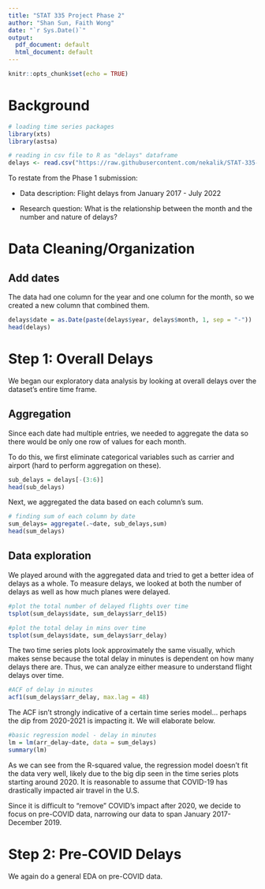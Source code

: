 ```yaml
---
title: "STAT 335 Project Phase 2"
author: "Shan Sun, Faith Wong"
date: "`r Sys.Date()`"
output:
  pdf_document: default
  html_document: default
---
```


```r
knitr::opts_chunk$set(echo = TRUE)
```

# Background

```r
# loading time series packages
library(xts)
library(astsa)
```

```r
# reading in csv file to R as "delays" dataframe
delays <- read.csv("https://raw.githubusercontent.com/nekalik/STAT-335-Project/main/Airline_Delay_Cause.csv")
```

To restate from the Phase 1 submission:

- Data description: Flight delays from January 2017 - July 2022

- Research question: What is the relationship between the month and the number and nature of delays?

# Data Cleaning/Organization

## Add dates

The data had one column for the year and one column for the month, so we created a new column that combined them.

```R
delays$date = as.Date(paste(delays$year, delays$month, 1, sep = "-"))
head(delays)
```

# Step 1: Overall Delays

We began our exploratory data analysis by looking at overall delays over the dataset's entire time frame. 

## Aggregation

Since each date had multiple entries, we needed to aggregate the data so there would be only one row of values for each month. 

To do this, we first eliminate categorical variables such as carrier and airport (hard to perform aggregation on these).

```R
sub_delays = delays[-(3:6)]
head(sub_delays)
```

Next, we aggregated the data based on each column's sum.

```R
# finding sum of each column by date
sum_delays= aggregate(.~date, sub_delays,sum)
head(sum_delays)
```

## Data exploration

We played around with the aggregated data and tried to get a better idea of delays as a whole. To measure delays, we looked at both the number of delays as well as how much planes were delayed.

```r
#plot the total number of delayed flights over time
tsplot(sum_delays$date, sum_delays$arr_del15)

#plot the total delay in mins over time
tsplot(sum_delays$date, sum_delays$arr_delay)
```

The two time series plots look approximately the same visually, which makes sense because the total delay in minutes is dependent on how many delays there are. Thus, we can analyze either measure to understand flight delays over time.

```r
#ACF of delay in minutes
acf1(sum_delays$arr_delay, max.lag = 48)
```

The ACF isn't strongly indicative of a certain time series model... perhaps the dip from 2020-2021 is impacting it. We will elaborate below.

```r
#basic regression model - delay in minutes
lm = lm(arr_delay~date, data = sum_delays)
summary(lm)
```

As we can see from the R-squared value, the regression model doesn't fit the data very well, likely due to the big dip seen in the time series plots starting around 2020. It is reasonable to assume that COVID-19 has drastically impacted air travel in the U.S. 

Since it is difficult to "remove" COVID's impact after 2020, we decide to focus on pre-COVID data, narrowing our data to span January 2017-December 2019.

# Step 2: Pre-COVID Delays

We again do a general EDA on pre-COVID data.
